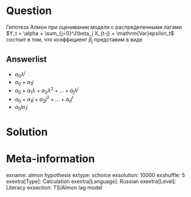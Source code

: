 Question
========

Гипотеза Алмон при оценивании модели с распределенными лагами $Y_t = \alpha + \sum_{j=0}^J\beta_j X_{t-j} + \mathrm{Var}epsilon_t$ 
состоит в том, что коэффициент $\beta_j$ представим в виде

Answerlist
----------
* $\alpha_0 \lambda^j$
* $\alpha_0 + \alpha_1 j$
* $\alpha_0 + \alpha_1 \lambda + \alpha_2 \lambda^2 +\ldots + \alpha_j \lambda^j$
* $\alpha_0 + \alpha_1 j + \alpha_2 j^2 + \ldots + \alpha_r j^r$
* $\alpha_0 \ln j$

Solution
========


Meta-information
================
exname: almon hypothesis
extype: schoice
exsolution: 10000
exshuffle: 5
exextra[Type]: Calculation
exextra[Language]: Russian
exextra[Level]: Literacy
exsection: TS/Almon lag model
